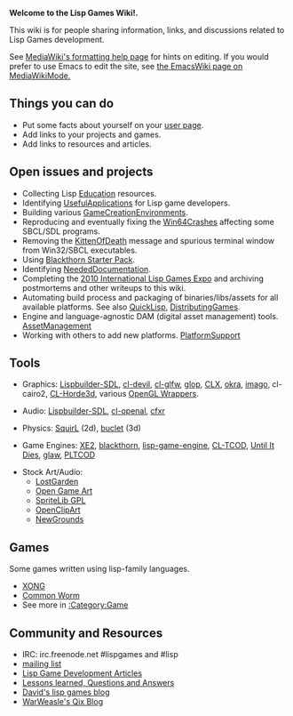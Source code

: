 '''Welcome to the Lisp Games Wiki!.'''

This wiki is for people sharing information, links, and discussions related to Lisp Games development.

See [http://www.mediawiki.org/wiki/Help:Formatting MediaWiki's formatting help page] for hints on editing.
If you would prefer to use Emacs to edit the site, see [http://www.emacswiki.org/emacs/MediaWikiMode the EmacsWiki page on MediaWikiMode.]

== Things you can do ==

* Put some facts about yourself on your [[Special:ActiveUsers|user page]].
* Add links to your projects and games.
* Add links to resources and articles.

== Open issues and projects == 

* Collecting Lisp [[Education]] resources.
* Identifying [[UsefulApplications]] for Lisp game developers.
* Building various [[GameCreationEnvironments]].
* Reproducing and eventually fixing the [[Win64Crashes]] affecting some SBCL/SDL programs. 
* Removing the [[KittenOfDeath]] message and spurious terminal window from Win32/SBCL executables.
* Using [http://code.google.com/p/blackthorn-engine/wiki/BlackthornStarterPack Blackthorn Starter Pack].
* Identifying [[NeededDocumentation]].
* Completing the [[ILGE2010|2010 International Lisp Games Expo]] and archiving postmortems and other writeups to this wiki.
* Automating build process and packaging of binaries/libs/assets for all available platforms. See also [[QuickLisp]], [[DistributingGames]].
* Engine and language-agnostic DAM (digital asset management) tools. [[AssetManagement]]
* Working with others to add new platforms. [[PlatformSupport]]

== Tools ==

* Graphics: [[Lispbuilder-SDL]], [[cl-devil]], [[cl-glfw]], [[glop]], [[CLX]], [[okra]], [[imago]], cl-cairo2, [http://github.com/anwyn/cl-horde3d CL-Horde3d], various [[OpenGL Wrappers]].

* Audio: [[Lispbuilder-SDL]], [[cl-openal]], [http://thirdcog.eu/apps/cfxr cfxr]

* Physics: [[SquirL]] (2d), [[buclet]] (3d)

* Game Engines: [[XE2]], [http://code.google.com/p/blackthorn-engine/ blackthorn], [http://code.google.com/p/lisp-game-engine/ lisp-game-engine], [http://bitbucket.org/eeeickythump/cl-tcod/ CL-TCOD], [[Until It Dies]], [http://github.com/patzy/glaw glaw], [http://github.com/shr/pltcod PLTCOD]

* Stock Art/Audio: 
** [http://lostgarden.com/labels/free%20game%20graphics.html LostGarden]
** [http://opengameart.org Open Game Art]
** [http://www.flyingyogi.com/fun/spritelib.html SpriteLib GPL]
** [http://openclipart.org/tags/game OpenClipArt]
** [http://www.newgrounds.com NewGrounds]

== Games ==
Some games written using lisp-family languages.

* [http://dto.github.com/notebook/xong.html XONG]
* [[Common Worm]]
* See more in [[:Category:Game]]

== Community and Resources ==

* IRC: irc.freenode.net #lispgames and #lisp
* [http://common-lisp.net/mailman/listinfo/lisp-game-dev mailing list]
* [[Articles| Lisp Game Development Articles]]
* [[Lessons Learned|Lessons learned, Questions and Answers]]
* [http://lispgamesdev.blogspot.com/ David's lisp games blog]
* [http://lisp-qix.blogspot.com// WarWeasle's Qix Blog]